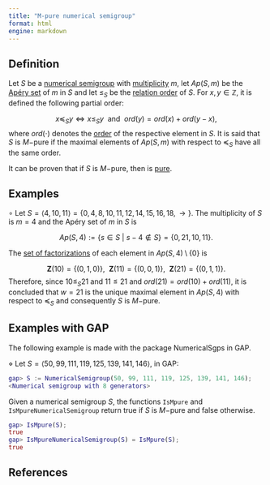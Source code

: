 ```yaml
---
title: "M-pure numerical semigroup"
format: html
engine: markdown
---
```


<!-- [Bry10] Bryant, L., Goto numbers of a numerical semigroup ring and the Gorensteiness of associated graded rings, Comm. Algebra, 38 (6) (2010), 2092--2128. -->

## Definition

Let $S$ be a [numerical semigroup](../Basic-concepts/Numerical-semigroup.qmd) with [multiplicity](../Basic-concepts/Multiplicity.qmd) $m$, let $Ap(S,m)$ be the [Apéry set](../Basic-concepts/Apery-set.qmd) of $m$ in $S$ and let $\le_S$ be the [relation order](../Basic-concepts/Relation-order-NS.qmd) of $S$. For $x,y \in \mathbb{Z}$, it is defined the following partial order:

$$
x \preceq_S y \Longleftrightarrow x \le_S y ~~ \text{and} ~~ ord(y) = ord(x) + ord(y-x),
$$
where $ord(\cdot)$ denotes the [order](../Fact-and-div/Order-of-an-element.qmd) of the respective element in $S$. It is said that $S$ is $M-$pure if the maximal elements of $Ap(S,m)$ with respect to $\preceq_S$ have all the same order.

It can be proven that if $S$ is $M-$pure, then is [pure](NS-pure.qmd).

## Examples

$\circ$ Let $S = \langle 4, 10, 11 \rangle = \{0, 4, 8, 10, 11, 12, 14, 15, 16, 18, \rightarrow\}$. The multiplicity of $S$ is $m = 4$ and the Apéry set of $m$ in $S$ is

$$
Ap(S,4) := \{s \in S ~ | ~ s - 4 \not \in S\} = \{0, 21, 10, 11\}.
$$ 

The [set of factorizations](../Presentations-NS/Set-of-factorizations.qmd) of each element in $Ap(S,4) \setminus \{0\}$ is

$$
\mathbf{Z}(10) = \{(0,1,0)\}, ~~ \mathbf{Z}(11) = \{(0,0,1)\}, ~~ \mathbf{Z}(21) = \{(0,1,1)\}.
$$
Therefore, since $10 \le_S 21$ and $11 \le 21$ and $ord(21) = ord(10) + ord(11)$, it is concluded that $w = 21$ is the unique maximal element in $Ap(S,4)$ with respect to $\preceq_S$ and consequently $S$ is $M-$pure.


## Examples with GAP

The following example is made with the package NumericalSgps in GAP.

$\diamond$ Let $S = \langle 50, 99, 111, 119, 125, 139, 141, 146 \rangle$, in GAP:

```gap
gap> S := NumericalSemigroup(50, 99, 111, 119, 125, 139, 141, 146);
<Numerical semigroup with 8 generators>
```

Given a numerical semigroup $S$, the functions `IsMpure` and `IsMpureNumericalSemigroup` return true if $S$ is $M-$pure and false otherwise.

```gap
gap> IsMpure(S);
true
gap> IsMpureNumericalSemigroup(S) = IsMpure(S);
true
```


## References

